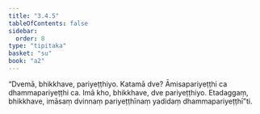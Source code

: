 ```yaml
---
title: "3.4.5"
tableOfContents: false
sidebar:
  order: 8
type: "tipitaka"
basket: "su"
book: "a2"
---
```



<DynamicBreadcrumb />

<Division number="156" book="a2" bookNo="15" page="92">

<Paragraph number="248" book="a2">
“Dvemā, bhikkhave, pariyeṭṭhiyo. Katamā dve? Āmisapariyeṭṭhi ca dhammapariyeṭṭhi ca. Imā kho, bhikkhave, dve pariyeṭṭhiyo. Etadaggaṃ, bhikkhave, imāsaṃ dvinnaṃ pariyeṭṭhīnaṃ yadidaṃ dhammapariyeṭṭhī”ti.
</Paragraph>
</Division>